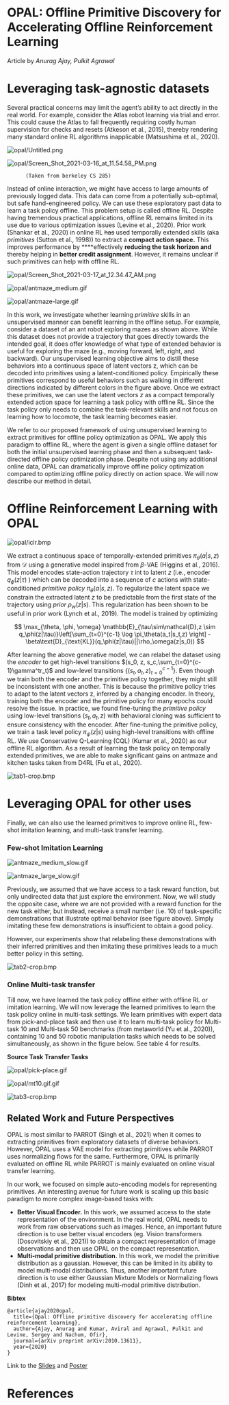 # OPAL: Offline Primitive Discovery for Accelerating Offline Reinforcement Learning

Article by *Anurag Ajay, Pulkit Agrawal*

# Leveraging task-agnostic datasets

Several practical concerns may limit the agent’s ability to act directly in the real world. For example, consider the Atlas robot learning via trial and error. This could cause the Atlas to fall frequently requiring costly human supervision for checks and resets (Atkeson et al., 2015), thereby rendering many standard online RL algorithms inapplicable (Matsushima et al., 2020).

![opal/Untitled.png](opal/Untitled.png)

![opal/Screen_Shot_2021-03-16_at_11.54.58_PM.png](opal/Screen_Shot_2021-03-16_at_11.54.58_PM.png)

          (Taken from berkeley CS 285)

Instead of online interaction, we might have access to large amounts of previously logged data. This data can come from a potentially sub-optimal, but safe hand-engineered policy. We can use these exploratory past data to learn a task policy offline. This problem setup is called offline RL. Despite having tremendous practical applications, offline RL remains limited in its use due to various optimization issues (Levine et al., 2020). Prior work (Shankar et al., 2020) in online RL ~~has~~ used temporally extended skills (aka *primitives* (Sutton et al., 1998)) to extract a **compact action space.** This improves performance by ****effectively **reducing the task horizon and** thereby helping in **better credit assignment**. However, it remains unclear if such primitives can help with offline RL.

![opal/Screen_Shot_2021-03-17_at_12.34.47_AM.png](opal/Screen_Shot_2021-03-17_at_12.34.47_AM.png)

![opal/antmaze_medium.gif](opal/antmaze_medium.gif)

![opal/antmaze-large.gif](opal/antmaze-large.gif)

In this work, we investigate whether learning *primitive* skills in an unsupervised manner can benefit learning in the offline setup. For example, consider a dataset of an ant robot exploring mazes as shown above. While this dataset does not provide a trajectory that goes directly towards the intended goal, it does offer knowledge of what type of extended behavior is useful for exploring the maze (e.g., moving forward, left, right, and backward). Our unsupervised learning objective aims to distill these behaviors into a continuous space of latent vectors z, which can be decoded into primitives using a latent-conditioned policy. Empirically these primitives correspond to useful behaviors such as walking in different directions indicated by different colors in the figure above. Once we extract these primitives, we can use the latent vectors $z$ as a compact temporally extended action space for learning a task policy with offline RL. Since the task policy only needs to combine the task-relevant skills and not focus on learning how to locomote, the task learning becomes easier.

We refer to our proposed framework of using unsupervised learning to extract primitives for offline policy optimization as OPAL. We apply this paradigm to offline RL, where the agent is given a single offline dataset for both the initial unsupervised learning phase and then a
subsequent task-directed offline policy optimization phase. Despite not using any additional online data, OPAL can dramatically improve offline policy optimization compared to optimizing offline policy directly on action space. We will now describe our method in detail.

# Offline Reinforcement Learning with OPAL

![opal/iclr.bmp](opal/iclr.bmp)

We extract a continuous space of temporally-extended primitives $\pi_\theta(a|s, z)$ from $\mathcal{D}$ using a generative model inspired from $\beta$-VAE (Higgins et al., 2016). This model encodes state-action trajectory $\tau$ int to latent $z$ $\big($i.e., encoder $q_\phi(z|\tau)$ $\big)$ which can be decoded into a sequence of $c$ actions with state-conditioned *primitive policy* $\pi_\theta(a|s,z)$. To regularize the latent space we constrain the extracted latent $z$ to be predictable from the first state of the trajectory using *prior* $\rho_w(z|s)$. This regularization has been shown to be useful in prior work (Lynch et al., 2019). The model is trained by optimizing

$$
\max_{\theta, \phi, \omega} \mathbb{E}_{\tau\sim\mathcal{D},z \sim q_\phi(z|\tau)}\left[\sum_{t=0}^{c-1} \log \pi_\theta(a_t|s_t,z) \right] - \beta\text{D}_{\text{KL}}(q_\phi(z|\tau)||\rho_\omega(z|s_0))
$$

After learning the above generative model, we can relabel the dataset using the *encoder* to get high-level transitions $(s_0, z, s_c,\sum_{t=0}^{c-1}\gamma^tr_t)$ and low-level transitions $\{(s_t, a_t, z)_{t=0}^{c-1}\}$. Even though we train both the encoder and the primitive policy together, they might still be inconsistent with one another. This is because the primitive policy tries to adapt to the latent vectors z, inferred by a changing encoder. In theory, training both the encoder and the primitive policy for many epochs could resolve the issue. In practice, we found fine-tuning the *primitive policy* using low-level transitions $(s_t, a_t, z)$ with behavioral cloning was sufficient to ensure consistency with the encoder. After fine-tuning the primitive policy, we train a task level policy $\pi_\psi(z|s)$ using high-level transitions with offline RL. We use Conservative Q-Learning (CQL) (Kumar et al., 2020) as our offline RL algorithm. 
As a result of learning the task policy on temporally extended primitives, we are able to make significant gains on antmaze and kitchen tasks taken from D4RL (Fu et al., 2020).

![tab1-crop.bmp](opal/tab1-crop.bmp)

# Leveraging OPAL for other uses

Finally, we can also use the learned primitives to improve online RL, few-shot imitation learning, and multi-task transfer learning. 

### Few-shot Imitation Learning

![antmaze_medium_slow.gif](opal/antmaze_medium_slow.gif)

![antmaze_large_slow.gif](opal/antmaze_large_slow.gif)

Previously, we assumed that we have access to a task reward function, but only undirected data that just explore the environment. Now, we will study the opposite case, where we are not provided with a reward function for the new task either, but instead, receive a small number (i.e. 10) of task-specific demonstrations that illustrate optimal behavior (see figure above). Simply imitating these few demonstrations is insufficient to obtain a good policy. 

However, our experiments show that relabeling these demonstrations with their inferred primitives and then imitating these primitives leads to a much better policy in this setting. 

![tab2-crop.bmp](opal/tab2-crop.bmp)

### Online Multi-task transfer

Till now, we have learned the task policy offline either with offline RL or imitation learning. We will now leverage the learned primitives to learn the task policy online in multi-task settings. We learn primitives with expert data from pick-and-place task and then use it to learn multi-task policy for Multi-task 10 and Multi-task 50 benchmarks (from metaworld (Yu et al., 2020)), containing 10 and 50 robotic manipulation tasks which needs to be solved simultaneously, as shown in the figure below. See table 4 for results.

**Source Task**                                                            **Transfer Tasks**

![opal/pick-place.gif](opal/pick-place.gif)

![opal/mt10.gif.gif](opal/mt10.gif.gif)

![tab3-crop.bmp](opal/tab3-crop.bmp)

## Related Work and Future Perspectives

OPAL is most similar to PARROT (Singh et al., 2021) when it comes to extracting primitives from exploratory datasets of diverse behaviors. However, OPAL uses a VAE model for extracting primitives while PARROT uses normalizing flows for the same. Furthermore, OPAL is primarily evaluated on offline RL while PARROT is mainly evaluated on online visual transfer learning.

In our work, we focused on simple auto-encoding models for representing primitives. An interesting avenue for future work is scaling up this basic paradigm to more complex image-based tasks with:

- **Better Visual Encoder.** In this work, we assumed access to the state representation of the environment. In the real world, OPAL needs to work from raw observations such as images. Hence, an important future direction is to use better visual encoders (eg. Vision transformers (Dosovitskiy et al., 2021)) to obtain a compact representation of image observations and then use OPAL on the compact representation.
- **Multi-modal primitive distribution.** In this work, we model the primitive distribution as a gaussian. However, this can be limited in its ability to model multi-modal distributions. Thus, another important future direction is to use either Gaussian Mixture Models or Normalizing flows (Dinh et al., 2017) for modeling multi-modal primitive distribution.

**Bibtex**

```
@article{ajay2020opal,
  title={Opal: Offline primitive discovery for accelerating offline reinforcement learning},
  author={Ajay, Anurag and Kumar, Aviral and Agrawal, Pulkit and Levine, Sergey and Nachum, Ofir},
  journal={arXiv preprint arXiv:2010.13611},
  year={2020}
}
```

Link to the [Slides](https://drive.google.com/file/d/1PfxFOTY1HjR5jdgHeRtGBR1MoS2fSlbS/view) and [Poster](https://drive.google.com/file/d/1To5N1lg3CMrTkI-hT7Viw4LtaJWaRXis/view)

# References

[^1]: Christopher G Atkeson, Benzun P Wisely Babu, Nandan Banerjee, Dmitry Berenson, Christoper PBove, Xiongyi Cui, Mathew DeDonato, Ruixiang Du, Siyuan Feng, Perry Franklin, et al. *No falls, no resets: Reliable humanoid behavior in the darpa robotics challenge.* IEEE Humanoids, 2015.

[^2]: Tatsuya Matsushima, Hiroki Furuta, Yutaka Matsuo, Ofir Nachum, and Shixiang Gu. *Deployment-efficient reinforcement learning via model-based offline optimization*. arXiv, 2020.

[^3]: Irina Higgins, Loic Matthey, Arka Pal, Christopher Burgess, Xavier Glorot, Matthew Botvinick, Shakir Mohamed, and Alexander Lerchner. *beta-vae: Learning basic visual concepts with aconstrained variational framework.* 2016.

[^4]: Sergey Levine, Aviral Kumar, George Tucker, and Justin Fu. *Offline Reinforcement Learning: Tutorial, Review, and Perspectives on Open Problems*. arXiv, 2020.

[^5]: Aviral Kumar, Aurick Zhou, George Tucker, and Sergey Levine. *Conservative q-learning for offline reinforcement learning*. NeurIPS, 2020.

[^6]: Justin Fu, Aviral Kumar, Ofir Nachum, George Tucker, and Sergey Levine. *D4rl: Datasets for deep data-driven reinforcement learning*. arXiv, 2020.

[^7]: Seyed Kamyar Seyed Ghasemipour, Dale Schuurmans, and Shixiang Shane Gu. *Emaq: Expected max q-learning operator for simple yet effective offline and online rl*. arXiv, 2020.

[^8]: Ziyu Wang, Josh S Merel, Scott E Reed, Nando de Freitas, Gregory Wayne, and Nicolas Heess. *Robust imitation of diverse behaviors.* NeurIPS, 2017.

[^9]: Tianhe Yu, Deirdre Quillen, Zhanpeng He, Ryan Julian, Karol Hausman, Chelsea Finn, and Sergey Levine. *Meta-world: A benchmark and evaluation for multi-task and meta reinforcement learning.* CORL, 2020.

[^10]: Tuomas Haarnoja, Aurick Zhou, Pieter Abbeel, and Sergey Levine. *Soft actor-critic: Off-policy maximum entropy deep reinforcement learning with a stochastic actor.* ICML, 2018.

[^11]: Ofir Nachum, Shixiang Gu, Honglak Lee, and Sergey Levine. *Near-optimal representation learning for hierarchical reinforcement learning.* ICLR, 2018.

[^12]: Sanjay Krishnan, Roy Fox, Ion Stoica, and Ken Goldberg. *DDCO: Discovery of deep continuous options for robot learning from demonstrations.* CORL, 2017.

[^13]: Corey Lynch, Mohi Khansari, Ted Xiao, Vikash Kumar, Jonathan Tompson, Sergey Levine, and Pierre Sermanet. *Learning Latent Plans from Play.* CORL, 2019.

[^14]: Tanmay Shankar, and Abhinav Gupta. *Learning Robot Skills with Temporal Variational Inference.* ICML, 2020.

[^15]: Pierre-Luc Bacon, Jean Harb, and Doina Precup. *The Option-Critic Architecture.* AAAI, 2017.

[^16]: Alexey Dosovitskiy, Lucas Beyer, Alexander Kolesnikov, Dirk Weissenborn, Xiaohua Zhai, Thomas Unterthiner, Mostafa Dehghani, Matthias Minderer, Georg Heigold, Sylvain Gelly, Jakob Uszkoreit, and Neil Houlsby. *An Image is Worth 16x16 Words: Transformers for Image Recognition at Scale.* ICLR, 2021.

[^17]: Rich Sutton, Doina Precup, and Satinder Singh. *Between MDPs and semi-MDPs: A framework for temporal abstraction in reinforcement learning.* Elsevier, 1998.

[^18]: Laurent Dinh, Jascha Sohl-Dickstein, and Samy Bengio. *Density estimation using real NVP*. ICLR, 2017.
